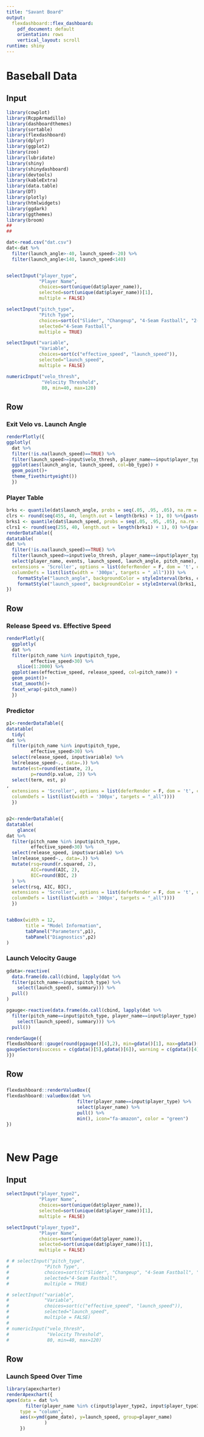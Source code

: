 ```yaml
---
title: "Savant Board"
output: 
  flexdashboard::flex_dashboard:
    pdf_document: default
    orientation: rows
    vertical_layout: scroll
runtime: shiny
---
```


<style>                     
.navbar {
  background-color:black;
  border-color:black;
}
.navbar-brand {
color:white!important;
}
</style>  


Baseball Data {data-icon="fa-baseball-ball"}
===============================================


Input {.sidebar}
-------------------

```r
library(cowplot)
library(RcppArmadillo)
library(dashboardthemes)
library(sortable)
library(flexdashboard)
library(dplyr)
library(ggplot2)
library(zoo)
library(lubridate)
library(shiny)
library(shinydashboard)
library(devtools)
library(kableExtra)
library(data.table)
library(DT)
library(plotly)
library(htmlwidgets)
library(ggdark)
library(ggthemes)
library(broom)
##
##

dat<-read.csv("dat.csv")
dat<-dat %>% 
  filter(launch_angle>-40, launch_speed>-20) %>% 
  filter(launch_angle<140, launch_speed<140)


selectInput("player_type",
            "Player Name",
            choices=sort(unique(dat$player_name)),
            selected=sort(unique(dat$player_name))[1],
            multiple = FALSE)

selectInput("pitch_type",
            "Pitch Type",
            choices=sort(c("Slider", "Changeup", "4-Seam Fastball", "2-Seam Fastball", "Curveball", "Sinker")),
            selected="4-Seam Fastball",
            multiple = TRUE)

selectInput("variable",
            "Variable",
            choices=sort(c("effective_speed", "launch_speed")),
            selected="launch_speed",
            multiple = FALSE)

numericInput("velo_thresh",
             "Velocity Threshold",
             80, min=40, max=120)

```

Row
------------

### Exit Velo vs. Launch Angle

```r
renderPlotly({
ggplotly(
  dat %>% 
  filter(!is.na(launch_speed)==TRUE) %>% 
  filter(launch_speed>=input$velo_thresh, player_name==input$player_type) %>% 
  ggplot(aes(launch_angle, launch_speed, col=bb_type)) + 
  geom_point()+
  theme_fivethirtyeight())
  })
```

### Player Table

```r
brks <- quantile(dat$launch_angle, probs = seq(.05, .95, .05), na.rm = TRUE)
clrs <- round(seq(455, 40, length.out = length(brks) + 1), 0) %>%{paste0("rgb(455,", ., ",", ., ")")}
brks1 <- quantile(dat$launch_speed, probs = seq(.05, .95, .05), na.rm = TRUE)
clrs1 <- round(seq(255, 40, length.out = length(brks1) + 1), 0) %>%{paste0("rgb(255,", ., ",", ., ")")}
renderDataTable({
datatable(
dat %>% 
  filter(!is.na(launch_speed)==TRUE) %>% 
  filter(launch_speed>=input$velo_thresh, player_name==input$player_type) %>% 
  select(player_name, events, launch_speed, launch_angle, pitch_name),
  extensions = 'Scroller', options = list(deferRender = F, dom = 't', columnDefs = list(list(className = 'dt-center', targets = "_all")),scrollY = 300, scroller = TRUE, scrollX = T,pageLength = 5,autoWidth = TRUE,
  columnDefs = list(list(width = '300px', targets = "_all")))) %>% 
    formatStyle("launch_angle", backgroundColor = styleInterval(brks, clrs)) %>% 
    formatStyle("launch_speed", backgroundColor = styleInterval(brks1, clrs1))
})
```

Row
------------

###  Release Speed vs. Effective Speed

```r
renderPlotly({
  ggplotly(
  dat %>% 
  filter(pitch_name %in% input$pitch_type,
         effective_speed>30) %>% 
    slice(1:2000) %>% 
  ggplot(aes(effective_speed, release_speed, col=pitch_name)) +
  geom_point()+
  stat_smooth()+
  facet_wrap(~pitch_name))
  })
```

### Predictor

```r
p1<-renderDataTable({
datatable( 
  tidy(
dat %>% 
  filter(pitch_name %in% input$pitch_type,
         effective_speed>30) %>% 
  select(release_speed, input$variable) %>% 
  lm(release_speed~., data=.)) %>% 
  mutate(est=round(estimate, 2),
         p=round(p.value, 2)) %>% 
  select(term, est, p)
,
  extensions = 'Scroller', options = list(deferRender = F, dom = 't', columnDefs = list(list(className = 'dt-center', targets = "_all")),scrollY = 300, scroller = TRUE, scrollX = T,pageLength = 5,autoWidth = TRUE,
  columnDefs = list(list(width = '300px', targets = "_all")))) 
  })


p2<-renderDataTable({
datatable( 
    glance(
dat %>% 
  filter(pitch_name %in% input$pitch_type,
         effective_speed>30) %>% 
  select(release_speed, input$variable) %>% 
  lm(release_speed~., data=.)) %>% 
  mutate(rsq=round(r.squared, 2),
         AIC=round(AIC, 2),
         BIC=round(BIC, 2)
  ) %>% 
  select(rsq, AIC, BIC),
  extensions = 'Scroller', options = list(deferRender = F, dom = 't', columnDefs = list(list(className = 'dt-center', targets = "_all")),scrollY = 300, scroller = TRUE, scrollX = T,pageLength = 5,autoWidth = TRUE,
  columnDefs = list(list(width = '300px', targets = "_all")))) 
  })


tabBox(width = 12, 
       title = "Model Information",
       tabPanel("Parameters",p1),
       tabPanel("Diagnostics",p2)
)
```

### Launch Velocity Gauge

```r
gdata<-reactive(
  data.frame(do.call(cbind, lapply(dat %>% 
  filter(pitch_name==input$pitch_type) %>%
    select(launch_speed), summary))) %>% 
  pull()
)

pgauge<-reactive(data.frame(do.call(cbind, lapply(dat %>% 
  filter(pitch_name==input$pitch_type, player_name==input$player_type) %>%
    select(launch_speed), summary))) %>% 
  pull())

renderGauge({
flexdashboard::gauge(round(pgauge()[4],2), min=gdata()[1], max=gdata()[6],
gaugeSectors(success = c(gdata()[5],gdata()[6]), warning = c(gdata()[4],gdata()[5]), danger = c(gdata()[1], gdata()[4]))
)})

```


Row
--------------

### 

```r
flexdashboard::renderValueBox({
flexdashboard::valueBox(dat %>% 
                          filter(player_name==input$player_type) %>% 
                          select(player_name) %>% 
                          pull() %>% 
                          min(), icon="fa-amazon", color = "green")
})

```

###

```r

```


New Page
================

Input {.sidebar}
-------------------

```r

selectInput("player_type2",
            "Player Name",
            choices=sort(unique(dat$player_name)),
            selected=sort(unique(dat$player_name))[1],
            multiple = FALSE)

selectInput("player_type3",
            "Player Name",
            choices=sort(unique(dat$player_name)),
            selected=sort(unique(dat$player_name))[1],
            multiple = FALSE)

# # selectInput("pitch_type",
#             "Pitch Type",
#             choices=sort(c("Slider", "Changeup", "4-Seam Fastball", "2-Seam Fastball", "Curveball", "Sinker")),
#             selected="4-Seam Fastball",
#             multiple = TRUE)

# selectInput("variable",
#             "Variable",
#             choices=sort(c("effective_speed", "launch_speed")),
#             selected="launch_speed",
#             multiple = FALSE)
# 
# numericInput("velo_thresh",
#              "Velocity Threshold",
#              80, min=40, max=120)

```

Row
----------------------

### Launch Speed Over Time

```r
library(apexcharter)
renderApexchart({
apex(data = dat %>% 
       filter(player_name %in% c(input$player_type2, input$player_type3, !is.na(launch_speed))),
     type = "column",
     aes(x=ymd(game_date), y=launch_speed, group=player_name)
              )
     })
```

### 

```r

```







